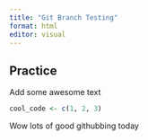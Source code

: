 ```yaml
---
title: "Git Branch Testing"
format: html
editor: visual
---
```


## Practice

Add some awesome text

```r
cool_code <- c(1, 2, 3)
```

Wow lots of good githubbing today
